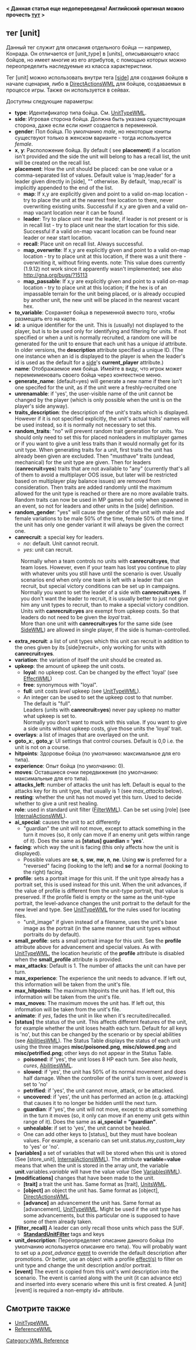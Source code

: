 '''< Данная статья еще недопереведена! Английский оригинал можно прочесть [http://wiki.wesnoth.org/SingleUnitWML тут] >'''
{{WML Tags}}
== тег [unit] ==

Данный тег служит для описания отдельного бойца — например, Конрада. Он отличается от [unit_type] в [units], описывающего класс бойцов, но имеет многие из его атрибутов, с помощью которых можно переопределить наследуемые из класса характеристики.

Тег [unit] можно использовать внутри тега [[SideWML|[side]]] для создания бойцов в начале сценария, либо в [[DirectActionsWML]] для бойцов, создаваемых в процессе игры. Также он используется в сейвах.


Доступны следующие параметры:
* '''type''': Идентификатор типа бойца. См. [[UnitTypeWML]].
* '''side''': Игровая сторона бойца. Должна быть указана существующая сторона, даже если если юнит создается в переменной.
* '''gender''': Пол бойца. По умолчанию ''male'', но некоторые юниты существуют только в женском варианте - тогда используется ''female''.
* '''x''', '''y''': Расположение бойца. By default ( see '''placement''') if a location isn't provided and the side the unit will belong to has a recall list, the unit will be created on the recall list.
* '''placement''': How the unit should be placed: can be one value or a comma-separated list of values. Default value is  'map,leader' for a leader given directly in [side], "" otherwise. By default, 'map,recall' is implicitly appended to the end of the list.
** '''map''': If x,y are explicitly given and point to a valid on-map location - try to place the unit at the nearest free location to there, never overwriting existing units. Successful if x,y are given and a valid on-map vacant location near it can be found.
** '''leader''': Try to place unit near the leader, if leader is not present or is in recall list - try to place unit near the start location for this side. Successful if a valid on-map vacant location can be found near leader or near start location.
** '''recall''': Place unit on recall list. Always successful. 
** '''map_overwrite''': If x,y are explicitly given and point to a valid on-map location - try to place unit at this location, if there was a unit there - overwriting it, without firing events. note: This value does currently (1.9.12) not work since it apparently wasn't implemented; see also http://gna.org/bugs/?15113
** '''map_passable''': If x,y are explicitly given and point to a valid on-map location - try to place unit at this location; if the hex is of an impassable terrain for the unit being placed, or is already occupied by another unit, the new unit will be placed in the nearest vacant hex.
* '''to_variable''': Сохраняет бойца в переменной вместо того, чтобы размещать его на карте.
* '''id''': a unique identifier for the unit. This is (usually) not displayed to the player, but is to be used only for identifying and filtering for units. If not specified or when a unit is normally recruited, a random one will be generated for the unit to ensure that each unit has a unique ''id'' attribute.  In older versions, the '''description''' attribute specified a unique ID. (The one instance when an id is displayed to the player is when the leader's id is used as the default for a [[SideWML|side]]'s '''current_player''' attribute.)
* '''name''': Отображаемое имя бойца. Имейте в виду, что игрок может перемеименовать своего бойца через контекстное меню.
* '''generate_name''': (default=yes) will generate a new name if there isn't one specifed for the unit, as if the unit were a freshly-recruited one
* '''unrenamable''': if 'yes', the user-visible name of the unit cannot be changed by the player (which is only possible when the unit is on the player's side anyway).
* '''traits_description''': the description of the unit's traits which is displayed. However if it is not specified explicitly, the unit's actual traits' names will be used instead, so it is normally not necessary to set this.
* '''random_traits''': "no" will prevent random trait generation for units. You should only need to set this for placed nonleaders in multiplayer games or if you want to give a unit less traits than it would normally get for its unit type. When generating traits for a unit, first traits the unit has already been given are excluded. Then "musthave" traits (undead, mechanical) for the unit type are given. Then for leaders ('''canrecruit=yes''') traits that are not available to "any" (currently that's all of them to avoid a multiplayer OOS issue, but later will be restricted based on multiplayer play balance issues) are removed from consideration. Then traits are added randomly until the maximum allowed for the unit type is reached or there are no more available traits. Random traits can now be used in MP games but only when spawned in an event, so not for leaders and other units in the [side] definition.
* '''random_gender''': "yes" will cause the gender of the unit with male and female variations to be male 50% of the time, female 50% of the time.  If the unit has only one gender variant it will always be given the correct one.
* '''canrecruit''': a special key for leaders.
** ''no'': default. Unit cannot recruit.
** ''yes'': unit can recruit.
: Normally when a team controls no units with '''canrecruit=yes''', that team loses. However, even if your team has lost you continue to play with whatever units you still have until the scenario is over. Usually scenarios end when only one team is left with a leader that can recruit, but special victory conditions can be set up in campaigns. Normally you want to set the leader of a side with '''canrecruit=yes'''. If you don't want the leader to recruit, it is usually better to just not give him any unit types to recruit, than to make a special victory condition. Units with '''canrecruit=yes''' are exempt from upkeep costs. So that leaders do not need to be given the ''loyal'' trait.
: More than one unit with '''canrecruit=yes''' for the same side (see [[SideWML]]) are allowed in single player, if the side is human-controlled.
* '''extra_recruit''': a list of unit types which this unit can recruit in addition to the ones given by its [side]recruit=, only working for units with '''canrecruit=yes'''.
* '''variation''': the variation of itself the unit should be created as.
* '''upkeep''': the amount of upkeep the unit costs.
** '''loyal''': no upkeep cost. Can be changed by the effect 'loyal' (see [[EffectWML]])
** '''free''': synonymous with "loyal".
** '''full''': unit costs ''level'' upkeep (see [[UnitTypeWML]]).
** An integer can be used to set the upkeep cost to that number.<br>The default is "full".<br>Leaders (units with '''canrecruit=yes''') never pay upkeep no matter what upkeep is set to.<br>Normally you don't want to muck with this value. If you want to give a side units without upkeep costs, give those units the 'loyal' trait.
* '''overlays''': a list of images that are overlayed on the unit.
* '''goto_x''':, '''goto_y''': UI settings that control courses. Default is 0,0 i.e. the unit is not on a course.
* '''hitpoints''': Здоровье бойца (по умолчанию: максимальное для его типа).
* '''experience''': Опыт бойца (по умолчанию: 0).
* '''moves''': Оставшиеся очки передвижения (по умолчанию: максимальные для его типа).
* '''attacks_left''': number of attacks the unit has left. Default is equal to the attacks key for its unit type, that usually is 1 (see ''max_attacks'' below).
* '''resting''': whether the unit has not moved yet this turn. Used to decide whether to give a unit rest healing.
* '''role''': used in standard unit filter ([[FilterWML]]). Can be set using [role] (see [[InternalActionsWML]]).
* '''ai_special''': causes the unit to act differently
** "guardian" the unit will not move, except to attack something in the turn it moves (so, it only can move if an enemy unit gets within range of it). {{DevFeature1.11}} Does the same as '''[status] guardian = 'yes''''.
* '''facing''': which way the unit is facing (this only affects how the unit is displayed).
** Possible values are '''se''', '''s''', '''sw''', '''nw''', '''n''', '''ne'''. Using '''sw''' is preferred for a "reversed" facing (looking to the left) and '''se''' for a normal (looking to the right) facing.
* '''profile''': sets a portrait image for this unit. If the unit type already has a portrait set, this is used instead for this unit. When the unit advances, if the value of profile is different from the unit-type portrait, that value is preserved. If the profile field is empty or the same as the unit-type portrait, the level-advance changes the unit portrait to the default for the new level and type. See [[UnitTypeWML]] for the rules used for locating files.
** "unit_image" if given instead of a filename, uses the unit's base image as the portrait (in the same manner that unit types without portraits do by default).
* '''small_profile''': sets a small portrait image for this unit. See the '''profile''' attribute above for advancement and special values. As with [[UnitTypeWML]], the location heuristic of the '''profile''' attribute is disabled when the '''small_profile''' attribute is provided.
* '''max_attacks''': Default is 1. The number of attacks the unit can have per turn.
* '''max_experience''': The experience the unit needs to advance. If left out, this information will be taken from the unit's file.
* '''max_hitpoints''': The maximum hitpoints the unit has. If left out, this information will be taken from the unit's file.
* '''max_moves''': The maximum moves the unit has. If left out, this information will be taken from the unit's file.
* '''animate''': if ''yes'', fades the unit in like when it's recruited/recalled.
* '''[status]''' the status of the unit. This affects different features of the unit, for example whether the unit loses health each turn. Default for all keys is 'no', but this can be changed by the scenario or by special abilities (see [[AbilitiesWML]]). The Status Table displays the status of each unit using the three images '''misc/poisoned.png''', '''misc/slowed.png''' and '''misc/petrified.png'''; other keys do not appear in the Status Table.
** '''poisoned''': if 'yes', the unit loses 8 HP each turn. See also ''heals'', ''cures'', [[AbilitiesWML]].
** '''slowed''': if 'yes', the unit has 50% of its normal movement and does half damage. When the controller of the unit's turn is over, ''slowed'' is set to 'no'  
** '''petrified''': if 'yes', the unit cannot move, attack, or be attacked.
** '''uncovered''': if 'yes', the unit has performed an action (e.g. attacking) that causes it to no longer be hidden until the next turn.
** '''guardian''': if 'yes', the unit will not move, except to attack something in the turn it moves (so, it only can move if an enemy unit gets within range of it). {{DevFeature1.11}} Does the same as '''ai_special = "guardian"'''.
** '''unhealable''': if set to 'yes', the unit cannot be healed.
** One can add other keys to [status], but they must have boolean values. For example, a scenario can set unit.status.''my_custom_key'' to 'yes' or 'no'.
* '''[variables]''' a set of variables that will be stored when this unit is stored (See [store_unit], [[InternalActionsWML]]). The attribute '''variable'''='''value''' means that when the unit is stored in the array ''unit'', the variable '''unit'''.variables.''variable'' will have the value ''value'' (See [[VariablesWML]]).
* '''[modifications]''' changes that have been made to the unit.
** '''[trait]''' a trait the unit has. Same format as [trait], [[UnitsWML]].
** '''[object]''' an object the unit has. Same format as [object], [[DirectActionsWML]].
** '''[advance]''' an advancement the unit has. Same format as [advancement], [[UnitTypeWML]]. Might be used if the unit type has some advancements, but this particular one is supposed to have some of them already taken.
* '''[filter_recall]''' A leader can only recall those units which pass the SUF.
**'''[[StandardUnitFilter]]''' tags and keys
* '''unit_description''': Переопределяет описание данного бойца (по умолчанию используется описание его типа). You will probably want to set up a ''post_advance'' [[EventWML|event]] to override the default description after promotions. Or better, use an object with a profile [[EffectWML|effect(s)]] to filter on unit type and change the unit description and/or portrait.
* '''[event]''' The event is copied from this unit's wml description into the scenario. The event is carried along with the unit (it can advance etc) and inserted into every scenario where this unit is first created. A [unit][event] is required a non-empty id= attribute.


== Смотрите также ==
* [[UnitTypeWML]]
* [[ReferenceWML]]

[[Category:WML Reference]]

